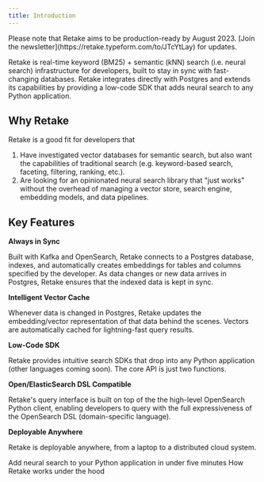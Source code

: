 ```yaml
---
title: Introduction
---
```


<Info>
  Please note that Retake aims to be production-ready by August 2023. [Join the
  newsletter](https://retake.typeform.com/to/JTcYtLay) for updates.
</Info>

Retake is real-time keyword (BM25) + semantic (kNN) search (i.e. neural search) infrastructure for developers,
built to stay in sync with fast-changing databases. Retake integrates directly with Postgres and extends
its capabilities by providing a low-code SDK that adds neural search to any Python application.

## Why Retake

Retake is a good fit for developers that

1. Have investigated vector databases for semantic search, but also want the capabilities of traditional search
   (e.g. keyword-based search, faceting, filtering, ranking, etc.).
2. Are looking for an opinionated neural search library that "just works" without the overhead of managing a vector store,
   search engine, embedding models, and data pipelines.

## Key Features

**Always in Sync**

Built with Kafka and OpenSearch, Retake connects to a Postgres database, indexes, and automatically creates embeddings
for tables and columns specified by the developer. As data changes or new data arrives in Postgres, Retake ensures that
the indexed data is kept in sync.

**Intelligent Vector Cache**

Whenever data is changed in Postgres, Retake updates the embedding/vector representation of that data behind the scenes.
Vectors are automatically cached for lightning-fast query results.

**Low-Code SDK**

Retake provides intuitive search SDKs that drop into any Python application (other languages coming soon).
The core API is just two functions.

**Open/ElasticSearch DSL Compatible**

Retake's query interface is built on top of the the high-level OpenSearch Python client, enabling developers
to query with the full expressiveness of the OpenSearch DSL (domain-specific language).

**Deployable Anywhere**

Retake is deployable anywhere, from a laptop to a distributed cloud system.

<CardGroup cols={2}>
  <Card title="Quick Start" icon="circle-play" href="/quickstart">
    Add neural search to your Python application in under five minutes
  </Card>
  <Card title="Architecture" icon="circle-play" href="/architecture">
    How Retake works under the hood
  </Card>
</CardGroup>
